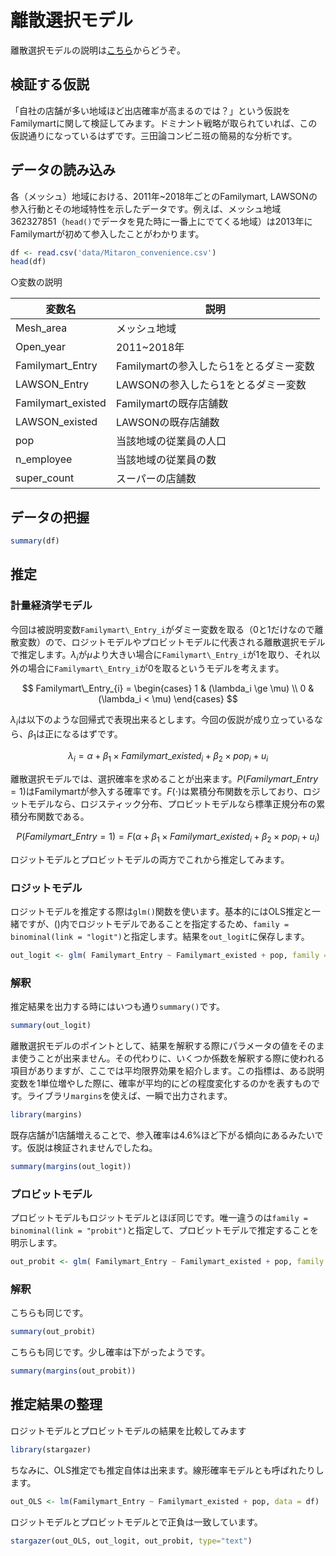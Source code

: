 
# 離散選択モデル

離散選択モデルの説明は[こちら](https://speakerdeck.com/tom01/rdeji-liang-jing-ji-xue-number-5-purobitutorozitutomoderu)からどうぞ。

## 検証する仮説
「自社の店舗が多い地域ほど出店確率が高まるのでは？」という仮説をFamilymartに関して検証してみます。ドミナント戦略が取られていれば、この仮説通りになっているはずです。三田論コンビニ班の簡易的な分析です。


## データの読み込み
各（メッシュ）地域における、2011年~2018年ごとのFamilymart, LAWSONの参入行動とその地域特性を示したデータです。例えば、メッシュ地域362327851（`head()`でデータを見た時に一番上にでてくる地域）は2013年にFamilymartが初めて参入したことがわかります。

```r
df <- read.csv('data/Mitaron_convenience.csv')
head(df)
```

○変数の説明

|  変数名  |  説明  |
| ---- | ---- |
|  Mesh_area  |  メッシュ地域  |
|  Open_year  |  2011~2018年  |
|  Familymart_Entry  |  Familymartの参入したら1をとるダミー変数  |
|  LAWSON_Entry  |  LAWSONの参入したら1をとるダミー変数  |
|  Familymart_existed  |  Familymartの既存店舗数  |
|  LAWSON_existed  |  LAWSONの既存店舗数  |
|  pop  |  当該地域の従業員の人口  |
|  n_employee  | 当該地域の従業員の数   |
|  super_count  | スーパーの店舗数   |

## データの把握
```r
summary(df)
```


## 推定

### 計量経済学モデル

今回は被説明変数`Familymart\_Entry_i`がダミー変数を取る（0と1だけなので離散変数）ので、ロジットモデルやプロビットモデルに代表される離散選択モデルで推定します。$\lambda_i$が$\mu$より大きい場合に`Familymart\_Entry_i`が1を取り、それ以外の場合に`Familymart\_Entry_i`が0を取るというモデルを考えます。

$$ 
Familymart\_Entry_{i} = \begin{cases}
    1 & (\lambda_i \ge \mu) \\
    0 & (\lambda_i < \mu)
  \end{cases}
$$

$\lambda_i$は以下のような回帰式で表現出来るとします。今回の仮説が成り立っているなら、$\beta_{1}$は正になるはずです。

$$ 
\lambda_{i} = \alpha + \beta_{1}\times Familymart\_existed_{i}+ \beta_{2}\times pop_{i} + u_{i} 
$$

離散選択モデルでは、選択確率を求めることが出来ます。$P(Familymart\_Entry = 1)$はFamilymartが参入する確率です。$F(\cdot)$は累積分布関数を示しており、ロジットモデルなら、ロジスティック分布、プロビットモデルなら標準正規分布の累積分布関数である。

$$
P(Familymart\_Entry = 1) = F(\alpha + \beta_{1}\times Familymart\_existed_{i}+ \beta_{2}\times pop_{i} + u_{i} )
$$

ロジットモデルとプロビットモデルの両方でこれから推定してみます。

### ロジットモデル
ロジットモデルを推定する際は`glm()`関数を使います。基本的にはOLS推定と一緒ですが、()内でロジットモデルであることを指定するため、`family = binominal(link = "logit")`と指定します。結果を`out_logit`に保存します。

```r
out_logit <- glm( Familymart_Entry ~ Familymart_existed + pop, family = binomial(link = "logit"), data = df)
```

### 解釈

推定結果を出力する時にはいつも通り`summary()`です。

```r
summary(out_logit)
```

離散選択モデルのポイントとして、結果を解釈する際にパラメータの値をそのまま使うことが出来ません。その代わりに、いくつか係数を解釈する際に使われる項目がありますが、ここでは平均限界効果を紹介します。この指標は、ある説明変数を1単位増やした際に、確率が平均的にどの程度変化するのかを表すものです。ライブラリ`margins`を使えば、一瞬で出力されます。

```r
library(margins)
```

既存店舗が1店舗増えることで、参入確率は4.6%ほど下がる傾向にあるみたいです。仮説は検証されませんでしたね。

```r
summary(margins(out_logit))
```

### プロビットモデル
プロビットモデルもロジットモデルとほぼ同じです。唯一違うのは`family = binominal(link = "probit")`と指定して、プロビットモデルで推定することを明示します。

```r
out_probit <- glm( Familymart_Entry ~ Familymart_existed + pop, family = binomial(link = "probit"), data = df)
```

### 解釈
こちらも同じです。
```r
summary(out_probit)
```

こちらも同じです。少し確率は下がったようです。
```r
summary(margins(out_probit))
```

## 推定結果の整理
ロジットモデルとプロビットモデルの結果を比較してみます
```r
library(stargazer)
```

ちなみに、OLS推定でも推定自体は出来ます。線形確率モデルとも呼ばれたりします。
```r
out_OLS <- lm(Familymart_Entry ~ Familymart_existed + pop, data = df)
```

ロジットモデルとプロビットモデルとで正負は一致しています。

```r
stargazer(out_OLS, out_logit, out_probit, type="text")
```




